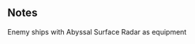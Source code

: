 {{EnemyEquipmentInfoKai|Abyssal Surface Radar}}

==Notes==
<categorytree mode=pages depth=0>Enemy ships with Abyssal Surface Radar as equipment</categorytree>

{{EnemyEquipmentList}}